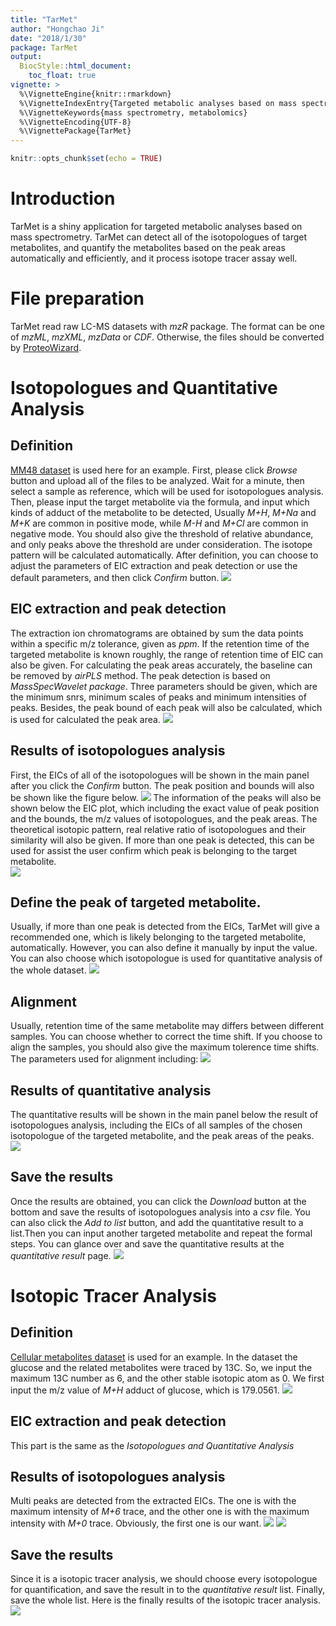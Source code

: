 ```yaml
---
title: "TarMet"
author: "Hongchao Ji"
date: "2018/1/30"
package: TarMet
output:
  BiocStyle::html_document:
    toc_float: true
vignette: >
  %\VignetteEngine{knitr::rmarkdown}
  %\VignetteIndexEntry{Targeted metabolic analyses based on mass spectrometry}
  %\VignetteKeywords{mass spectrometry, metabolomics}
  %\VignetteEncoding{UTF-8}
  %\VignettePackage{TarMet}
---
```


```r
knitr::opts_chunk$set(echo = TRUE)
```

# Introduction
TarMet is a shiny application for targeted metabolic analyses based on mass spectrometry. TarMet can detect all of the isotopologues of target metabolites, and quantify the metabolites based on the peak areas automatically and efficiently, and it process isotope tracer assay well.

# File preparation
TarMet read raw LC-MS datasets with *mzR* package. The format can be one of *mzML*, *mzXML*, *mzData* or *CDF*. Otherwise, the files should be converted by [ProteoWizard](http://proteowizard.sourceforge.net/). 

# Isotopologues and Quantitative Analysis
## Definition
[MM48 dataset](https://www.ebi.ac.uk/metabolights/MTBLS188) is used here for an example. First, please click *Browse* button and upload all of the files to be analyzed. Wait for a minute, then select a sample as reference, which will be used for isotopologues analysis. 
Then, please input the target metabolite via the formula, and input which kinds of adduct of the metabolite to be detected, Usually *M+H*, *M+Na* and *M+K* are common in positive mode, while *M-H* and *M+Cl* are common in negative mode. You should also give the threshold of relative abundance, and only peaks above the threshold are under consideration. The isotope pattern will be calculated automatically.
After definition, you can choose to adjust the parameters of EIC extraction and peak detection or use the default parameters, and then click *Confirm* button.
![](images/figure_1.png)

## EIC extraction and peak detection
The extraction ion chromatograms are obtained by sum the data points within a specific m/z tolerance, given as *ppm*. If the retention time of the targeted metabolite is known roughly, the range of retention time of EIC can also be given. For calculating the peak areas accurately, the baseline can be removed by *airPLS* method.
The peak detection is based on *MassSpecWavelet package*. Three parameters should be given, which are the minimum snrs, minimum scales of peaks and minimum intensities of peaks. Besides, the peak bound of each peak will also be calculated, which is used for calculated the peak area. 
![](images/figure_2.png)

## Results of isotopologues analysis
First, the EICs of all of the isotopologues will be shown in the main panel after you click the *Confirm* button. The peak position and bounds will also be shown like the figure below.
![](images/figure_3.png)
The information of the peaks will also be shown below the EIC plot, which including the exact value of peak position and the bounds, the m/z values of isotopologues, and the peak areas. The theoretical isotopic pattern, real relative ratio of isotopologues and their similarity will also be given. If more than one peak is detected, this can be used for assist the user confirm which peak is belonging to the target metabolite.  
![](images/figure_4.png)

## Define the peak of targeted metabolite.
Usually, if more than one peak is detected from the EICs, TarMet will give a recommended one, which is likely belonging to the targeted metabolite, automatically. However, you can also define it manually by input the value. You can also choose which isotopologue is used for quantitative analysis of the whole dataset. 
![](images/figure_5.png)

## Alignment
Usually, retention time of the same metabolite may differs between different samples. You can choose whether to correct the time shift. If you choose to align the samples, you should also give the maximum tolerence time shifts. The parameters used for alignment including: 
![](images/figure_6.png)

## Results of quantitative analysis
The quantitative results will be shown in the main panel below the result of isotopologues analysis, including the EICs of all samples of the chosen isotopologue of the targeted metabolite, and the peak areas of the peaks. ![](images/figure_7.png)

## Save the results
Once the results are obtained, you can click the *Download* button at the bottom and save the results of isotopologues analysis into a *csv* file. You can also click the *Add to list* button, and add the quantitative result to a list.Then you can input another targeted metabolite and repeat the formal steps. You can glance over and save the quantitative results at the *quantitative result* page. 
![](images/figure_8.png)

# Isotopic Tracer Analysis
## Definition
[Cellular metabolites dataset](https://gitlab.com/jimiwills/assay.R/) is used for an example. In the dataset the glucose and the related metabolites were traced by 13C. So, we input the maximum 13C number as 6, and the other stable isotopic atom as 0. We first input the m/z value of *M+H* adduct of glucose, which is 179.0561.
![](images/figure_9.png)

## EIC extraction and peak detection
This part is the same as the *Isotopologues and Quantitative Analysis*

## Results of isotopologues analysis
Multi peaks are detected from the extracted EICs. The one is with the maximum intensity of *M+6* trace, and the other one is with the maximum intensity with *M+0* trace. Obviously, the first one is our want. 
![](images/figure_10.png) 
![](images/figure_11.png)

## Save the results
Since it is a isotopic tracer analysis, we should choose every isotopologue for quantification, and save the result in to the *quantitative result* list. Finally, save the whole list. Here is the finally results of the isotopic tracer analysis. 
![](images/figure_12.png)
